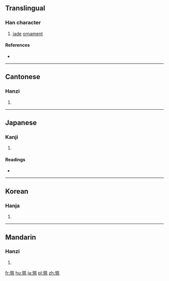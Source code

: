 ==Translingual==

===Han character===
{{Han char|rn=96|rad=玉|as=06|sn=10|four=1711<sub>0</sub>|canj=一土竹弓月 (MGHNB)}}

# [[jade]] [[ornament]]

====References====
* {{Han ref|kx=0732.010|dkj=20977|dj=1143.010|hdz=21112.050|uh=73EE|ud=29678|bh=AF5C|bd=44892}}

----

==Cantonese==

===Hanzi===
{{yue-hanzi|jyut=|y=pui3}}

# {{defn|lang=yue|sort=玉06}}

----

==Japanese==

===Kanji===
{{ja-kanji|grade=|rs=玉06}}

# {{defn|lang=ja|sort=玉06}}

====Readings====
* {{ja-readings|on=[[はい]] (hai)|kun=[[おびだま]] (obidama)}}

----

==Korean==

===Hanja===
{{ko-hanja|hangeul=패|eumhun=|rv=pae|mr=p'ae|y=phay}}

# {{defn|lang=ko|sort=玉06}}

----

==Mandarin==

===Hanzi===
{{cmn-hanzi|pin=[[pèi]] ([[pei4]])|wg=p'ei<sup>4</sup>}}

# {{defn|lang=cmn|sort=玉06}}

[[fr:珮]]
[[hu:珮]]
[[ja:珮]]
[[pl:珮]]
[[zh:珮]]